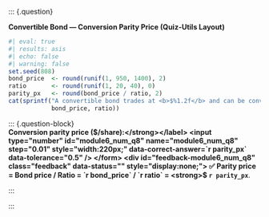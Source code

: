 
::: {.question}

**Convertible Bond — Conversion Parity Price (Quiz-Utils Layout)**

```r
#| eval: true
#| results: asis
#| echo: false
#| warning: false
set.seed(808)
bond_price  <- round(runif(1, 950, 1400), 2)
ratio       <- round(runif(1, 20, 40), 0)
parity_px   <- round(bond_price / ratio, 2)
cat(sprintf("A convertible bond trades at <b>$%1.2f</b> and can be converted into <b>%d</b> shares.", 
            bond_price, ratio))
```

::: {.question-block}
<form onsubmit="event.preventDefault();" style="display:flex; gap:8px; align-items:center;">
  <label for="module6_num_q8"><strong>Conversion parity price ($/share):</strong></label>
  <input type="number" id="module6_num_q8" name="module6_num_q8" step="0.01" style="width:220px;"
         data-correct-answer=`r parity_px` data-tolerance="0.5" />
</form>
<div id="feedback-module6_num_q8" class="feedback" data-status="" style="display:none;">
✅ Parity price = Bond price / Ratio = `r bond_price` / `r ratio` = <strong>$ `r parity_px`</strong>.
</div>
:::

:::
